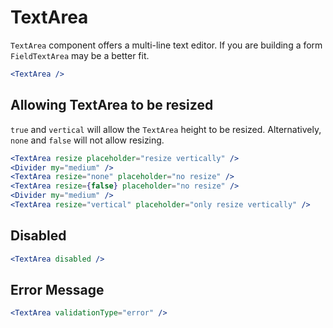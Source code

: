 
<Meta component={TextArea} title="Docs/Components/Inputs/TextArea" />

# TextArea

`TextArea` component offers a multi-line text editor. If you are building a form `FieldTextArea` may be a better fit.

```jsx
<TextArea />
```

## Allowing TextArea to be resized

`true` and `vertical` will allow the `TextArea` height to be resized. Alternatively, `none` and `false` will not allow resizing.

```jsx
<TextArea resize placeholder="resize vertically" />
<Divider my="medium" />
<TextArea resize="none" placeholder="no resize" />
<TextArea resize={false} placeholder="no resize" />
<Divider my="medium" />
<TextArea resize="vertical" placeholder="only resize vertically" />
```

## Disabled

```jsx
<TextArea disabled />
```

## Error Message

```jsx
<TextArea validationType="error" />
```